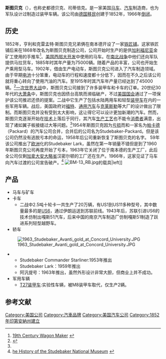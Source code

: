 {{Infobox company
| company_name = Studebaker<br/>斯圖貝克
| company_logo = [[Image:Studewheellogo.jpg|200px]], was used from the 1950s until 1966]]
| slogan = First by far with a post-war car
| fate = 併購
| successor = Studebaker-Worthington Corp.<!--company merged into etc.-->
| foundation = 1852
| defunct = 1966 <!--date it went bankrupt/merged etc.-->
| location = {{USA}} [[印第安纳州|印第安纳州]] [[南本德_(印地安纳州)|南本德]]
| industry = [[汽车|汽车]]<!--types of products or services offered-->
| key_people = [[亨利·斯图贝克|亨利·斯图贝克]], 创建者
| products = [[交通工具|交通工具]]<br>矿车 <!--some of company's notable products-->
| num_employees = <!--peak number of employees-->
| parent = <!--former parent companies, if any-->
| subsid = <!--former subsidiaries, if any-->
}}
'''斯图贝克'''（{{lang-en|Studebaker}}），也称史都德贝克、司蒂倍克。是一家美国[[马车|马车]]、[[汽车|汽车]]制造商，也为军队设计过制造过装甲车辆。该公司由[[德裔美国人|德国移民]]创建于1852年，1966年[[倒闭|倒闭]]。

==历史==
1852年，亨利和克雷孟特·斯图贝克兄弟俩在南本德开设了一家[[铁匠铺|铁匠铺]]。这家铁匠铺后来在1868年改名为斯图贝克制造公司，公司开始时生产的是供[[加利福尼亚|加利福尼亚]]金矿工使用的手推车<ref>[http://www.studebakermotorcompany.com/history2.phtml 19th Century Wagon Maker] {{webarchive|url=https://web.archive.org/web/20100527224215/http://www.studebakermotorcompany.com/history2.phtml |date=2010-05-27 }}</ref>、[[美国西进运动|美国西部大开发]]中使用的马车。在[[南北战争|南北战争]]中他们还向军队提供马拉货车，1885年时其年产量为75000辆。随着产品的丰富，公司也开始生产乘用型马车。1902年，借由生产电动车，斯图贝克公司进入了汽车制造领域。由于早期[[电池|电池]]十分笨重，电动车的行程和速度都十分低下，因而在不久之后该公司就将重心转向了使用汽油的汽车。至1915年时其汽车年产量已经达到了45000辆。<ref name=sh>{{Cite web |url=http://www.conceptcarz.com/view/makehistory/213/Studebaker_History.aspx |title=Studebaker History |access-date=2010-03-23 |archive-date=2020-10-29 |archive-url=https://web.archive.org/web/20201029022852/https://www.conceptcarz.com/view/makeHistory/213/studebaker_history.aspx |dead-url=no }}</ref>[[一次世界大战|一次世界大战]]中，斯图贝克公司接到了许多装甲车和卡车的订单。20世纪30年代的[[大萧条|大萧条]]中，斯图贝克也因债台高筑而濒临破产，不过[[美国国会|美国国会]]通过了一项保护该公司推迟还债的提案。二战中它生产了包括水陆两用车和轻型[[装甲车|装甲车]]在内的一些军用车辆。战后，美国政府对[[福特|福特]]、[[通用汽车|通用汽车]]与[[克莱斯勒|克莱斯勒]]等大厂的设计做出了限制。而斯图贝克并没有受到太大影响，这让得它可以设计更加新潮的汽车。然而，斯图贝克逐渐开始在[[技术|技术]]上落后于同行，其汽车[[生产工艺|生产工艺]]也不能令[[消费者|消费者]]满意，出现了诸如翼子板接缝过大等问题。<ref name=sh/>1954年斯图贝克因为[[亏损|亏损]]而和一家名为[[帕卡德|帕卡德]]（Packard）的汽车公司合并，合并后的公司名为Studebaker-Packard。但是该公司仍然没有逃脱亏本的命运，1958年后公司重新恢复了斯图贝克的名字。 59年该公司推出了[[欧洲|欧洲]]化的Studebaker Lark，虽然在第一年销量不错但是到了1960年斯图贝克公司再度开始了亏本，1963年它关闭了位于南本德的生产工厂，此后全公司仅剩[[加拿大|加拿大]][[安大略省|安大略省]]汉密尔顿的工厂还在生产。1966年，这家见证了马车向汽车过渡的公司宣告破产。<ref>[http://www.studebakermuseum.org/history.asp he History of the Studebaker National Museum        ] {{webarchive|url=https://web.archive.org/web/20100413213345/http://www.studebakermuseum.org/history.asp |date=2010-04-13 }}</ref>
[[File:BM-13_RB.jpg|thumb]]的载具|left]]
==产品==
*马车与矿车
*卡车
**二战中2.5吨十轮卡一共生产了20万辆，有US1到US11多种型号，其中数量最多的是[[US-6|US6]]，通过伊朗运送到苏联前线。1943年后，苏联引进US6的技术仿制出嘎斯51汽车，后来中国的南京汽车制造厂仿制嘎斯51制造了跃进系列轻型越野车。
*轿车
[[File:1963_Studebaker_Avanti_gold_at_Concord_University.JPG|thumb]]
**Studebaker Commander Starliner:1953年推出
**Studebaker Lark：1959年推出
**阿汎提号：1963年推出，虽然外形设计非常大胆，但商业上并不成功。
*军用车辆
**[[T27装甲车|T27装甲车]]:实验性车辆，被M8装甲车取代，仅生产2辆。

==参考文献==
{{Reflist}}

{{Authority control}}

{{DEFAULTSORT:Studebaker}}
[[Category:美国公司|Category:美国公司]]
[[Category:汽車品牌|Category:汽車品牌]]
[[Category:美国汽车公司|Category:美国汽车公司]]
[[Category:1852年印第安納州建立|Category:1852年印第安納州建立]]
